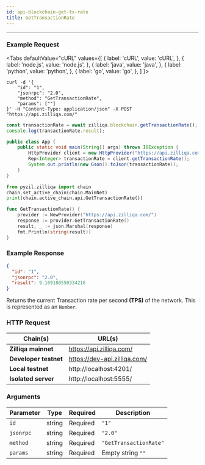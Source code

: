 ```yaml
---
id: api-blockchain-get-tx-rate
title: GetTransactionRate
---
```


---
### Example Request



<Tabs
  defaultValue="cURL"
  values={[
    { label: 'cURL', value: 'cURL', },
    { label: 'node.js', value: 'node.js', },
    { label: 'java', value: 'java', },
    { label: 'python', value: 'python', },
    { label: 'go', value: 'go', },
  ]
}>

<TabItem value="cURL">

```shell
curl -d '{
    "id": "1",
    "jsonrpc": "2.0",
    "method": "GetTransactionRate",
    "params": [""]
}' -H "Content-Type: application/json" -X POST "https://api.zilliqa.com/"
```
</TabItem>
<TabItem value="node.js">

```js
const transactionRate = await zilliqa.blockchain.getTransactionRate();
console.log(transactionRate.result);
```
</TabItem>
<TabItem value="java">

```java
public class App {
    public static void main(String[] args) throws IOException {
        HttpProvider client = new HttpProvider("https://api.zilliqa.com/");
        Rep<Integer> transactionRate = client.getTransactionRate();
        System.out.println(new Gson().toJson(transactionRate));
    }
}
```
</TabItem>
<TabItem value="python">

```python
from pyzil.zilliqa import chain
chain.set_active_chain(chain.MainNet)
print(chain.active_chain.api.GetTransactionRate())
```
</TabItem>

<TabItem value="go">

```go
func GetTransactionRate() {
	provider := NewProvider("https://api.zilliqa.com/")
	response := provider.GetTransactionRate()
	result, _ := json.Marshal(response)
	fmt.Println(string(result))
}
```
</TabItem>
</Tabs>



### Example Response

```json
{
  "id": "1",
  "jsonrpc": "2.0",
  "result": 9.169180550334216
}
```

Returns the current Transaction rate per second **(TPS)** of the network. This is represented as an `Number`.

### HTTP Request

| Chain(s)              | URL(s)                       |
| --------------------- | ---------------------------- |
| **Zilliqa mainnet**   | https://api.zilliqa.com/     |
| **Developer testnet** | https://dev-api.zilliqa.com/ |
| **Local testnet**     | http://localhost:4201/       |
| **Isolated server**   | http://localhost:5555/       |

### Arguments

| Parameter | Type   | Required | Description            |
| --------- | ------ | -------- | ---------------------- |
| `id`      | string | Required | `"1"`                  |
| `jsonrpc` | string | Required | `"2.0"`                |
| `method`  | string | Required | `"GetTransactionRate"` |
| `params`  | string | Required | Empty string `""`      |